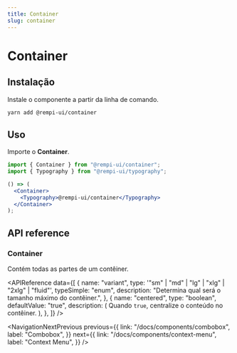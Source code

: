 ```yaml
---
title: Container
slug: container
---
```


# Container

<Description text="O contêiner centraliza seu conteúdo horizontalmente. É o elemento de layout mais básico." />

<SelectVersion />

<PreviewComponent name="container" />

## Instalação

Instale o componente a partir da linha de comando.

```bash
yarn add @rempi-ui/container
```

## Uso

Importe o <strong>Container</strong>.

```jsx
import { Container } from "@rempi-ui/container";
import { Typography } from "@rempi-ui/typography";

() => (
  <Container>
    <Typography>@rempi-ui/container</Typography>
  </Container>
);
```

## API reference

### Container

Contém todas as partes de um contêiner.

<APIReference
  data={[
    {
      name: "variant",
      type: '"sm" | "md" | "lg" | "xlg" | "2xlg" | "fluid"',
      typeSimple: "enum",
      description: "Determina qual será o tamanho máximo do contêiner.",
    },
    {
      name: "centered",
      type: "boolean",
      defaultValue: "true",
      description: (
        <span>
          Quando <code>true</code>, centralize o conteúdo no contêiner.
        </span>
      ),
    },
  ]}
/>

<NavigationNextPrevious
  previous={{
    link: "/docs/components/combobox",
    label: "Combobox",
  }}
  next={{
    link: "/docs/components/context-menu",
    label: "Context Menu",
  }}
/>

<EditThisPage url="components/pt-BR/container/1.0.0.mdx" />